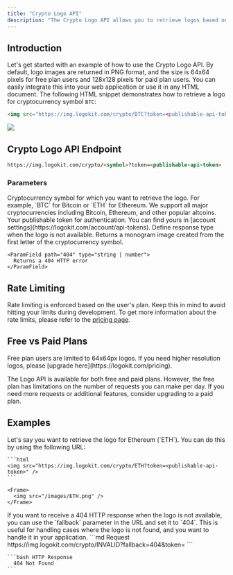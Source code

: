 ```yaml
---
title: "Crypto Logo API"
description: "The Crypto Logo API allows you to retrieve logos based on cryptocurrency symbols, providing both high-quality images and fallback options when a logo is not available."
---
```


## Introduction

Let's get started with an example of how to use the Crypto Logo API. By default, logo images are returned in PNG format, and the size is 64x64 pixels for free plan users and 128x128 pixels for paid plan users. You can easily integrate this into your web application or use it in any HTML document.
The following HTML snippet demonstrates how to retrieve a logo for cryptocurrency symbol `BTC`:

```html
<img src="https://img.logokit.com/crypto/BTC?token=<publishable-api-token>" />
```

<Frame>
  <img src="/images/BTC.png" />
</Frame>

## Crypto Logo API Endpoint

```md Request
https://img.logokit.com/crypto/<symbol>?token=<publishable-api-token>
```

### Parameters

<ParamField path="symbol" type="string" required>
  Cryptocurrency symbol for which you want to retrieve the logo. For example,
  `BTC` for Bitcoin or `ETH` for Ethereum. We support all major cryptocurrencies
  including Bitcoin, Ethereum, and other popular altcoins.
</ParamField>

<ParamField path="token" type="string" required>
  Your publishable token for authentication. You can find yours in [account
  settings](https://logokit.com/account/api-tokens).
</ParamField>

<ParamField path="fallback" type="string" default="monogram">
  Define response type when the logo is not available.
  <Expandable title="values">
    <ParamField path="monogram" type="string">
      Returns a monogram image created from the first letter of the cryptocurrency symbol.
    </ParamField>

    <ParamField path="404" type="string | number">
      Returns a 404 HTTP error
    </ParamField>

  </Expandable>
</ParamField>

## Rate Limiting

Rate limiting is enforced based on the user's plan. Keep this in mind to avoid hitting your limits during development. To get
more information about the rate limits, please refer to the [pricing page](https://logokit.com/pricing).

## Free vs Paid Plans

<Warning>
  Free plan users are limited to 64x64px logos. If you need higher resolution
  logos, please [upgrade here](https://logokit.com/pricing).
</Warning>

The Logo API is available for both free and paid plans. However, the free plan has limitations on the number of requests you can make per day. If you need more requests or additional features, consider upgrading to a paid plan.

## Examples

<AccordionGroup>
  <Accordion title="Retrieve logo for Ethereum cryptocurrency">
    Let's say you want to retrieve the logo for Ethereum (`ETH`). You can
    do this by using the following URL:

    ```html
    <img src="https://img.logokit.com/crypto/ETH?token=<publishable-api-token>" />
    ```

    <Frame>
      <img src="/images/ETH.png" />
    </Frame>

  </Accordion>
  <Accordion title="Get 404 HTTP response for non-existent logo">
    If you want to receive a 404 HTTP response when the logo is not available, you can
    use the `fallback` parameter in the URL and set it to `404`. This is useful for
    handling cases where the logo is not found, and you want to handle it in your
    application.
    ```md Request
    https://img.logokit.com/crypto/INVALID?fallback=404&token=<publishable-api-token>
    ```
    
    ```bash HTTP Response
      404 Not Found
    ```
  </Accordion>
</AccordionGroup>
